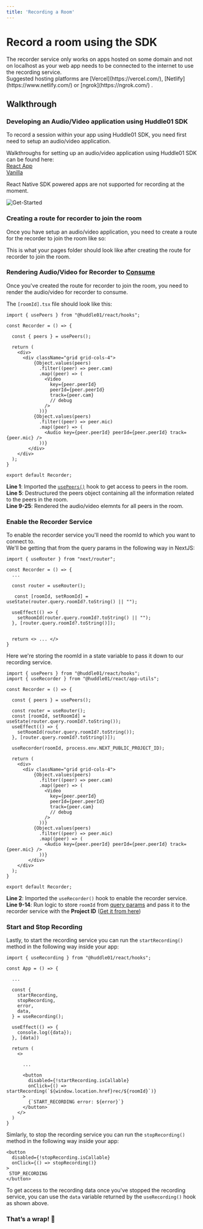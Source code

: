 ```yaml
---
title: 'Recording a Room'
---
```



# Record a room using the SDK


<Callout>
  The recorder service only works on apps hosted on some domain and not on localhost as your web app needs to be connected to the internet to use the recording service. <br />
</Callout>
<Callout>
  Suggested hosting platforms are [Vercel](https://vercel.com/), [Netlify](https://www.netlify.com/) or [ngrok](https://ngrok.com/) . 
</Callout>

## Walkthrough
<Steps>

### Developing an Audio/Video application using Huddle01 SDK

To record a session within your app using Huddle01 SDK, you need first need to setup an audio/video application.


Walkthroughs for setting up an audio/video application using Huddle01 SDK can be found here: <br />
[React App](/React/walkthrough)<br />
[Vanilla](/Javascript/walkthrough)


<Callout>
  React Native SDK powered apps are not supported for recording at the moment.
</Callout>


<Image
  src="/docs/images/recording-walkthrough/fvm-deal-client.png"
  alt="Get-Started"
  width={1000}
  height={1000}
  quality={100}
  priority
  className="my-8"
/>






### Creating a route for recorder to join the room

Once you have setup an audio/video application, you need to create a route for the recorder to join the room like so: <br />


<FileTree>
  <FileTree.Folder name="pages" defaultOpen>
      <FileTree.Folder name="rec" defaultOpen>
        <FileTree.File name="[roomId].tsx" />
        <FileTree.File name="contact.mdx" />
      </FileTree.Folder>
    <FileTree.File name="_app.tsx" />
    <FileTree.File name="index.tsx" />
  </FileTree.Folder>
</FileTree>

This is what your pages folder should look like after creating the route for recorder to join the room.

### Rendering Audio/Video for Recorder to [Consume](/concepts#consume)


Once you've created the route for recorder to join the room, you need to render the audio/video for recorder to consume. <br />

The `[roomId].tsx` file should look like this: <br />


```tsx {1, 5, 9-25} showLineNumbers
import { usePeers } from "@huddle01/react/hooks";

const Recorder = () => {

  const { peers } = usePeers();

  return (
    <div>
      <div className="grid grid-cols-4">
          {Object.values(peers)
            .filter((peer) => peer.cam)
            .map((peer) => (
              <Video
                key={peer.peerId}
                peerId={peer.peerId}
                track={peer.cam}
                // debug
              />
            ))}
          {Object.values(peers)
            .filter((peer) => peer.mic)
            .map((peer) => (
              <Audio key={peer.peerId} peerId={peer.peerId} track={peer.mic} />
            ))}
        </div>
    </div>
  );
}

export default Recorder;
```

**Line 1**: Imported the [`usePeers()`](/React/hooks/usePeers) hook to get access to peers in the room. <br />
**Line 5**: Destructured the peers object containing all the information related to the peers in the room. <br />
**Line 9-25**: Rendered the audio/video elemnts for all peers in the room. <br />


### Enable the Recorder Service

To enable the recorder service you'll need the roomId to which you want to connect to. <br />
We'll be getting that from the query params in the following way in NextJS: <br />

```tsx showLineNumbers
import { useRouter } from "next/router";

const Recorder = () => {
  ...

  const router = useRouter();

   const [roomId, setRoomId] = useState(router.query.roomId?.toString() || "");

  useEffect(() => {
    setRoomId(router.query.roomId?.toString() || "");
  }, [router.query.roomId?.toString()]);


  return <> ... </>
}
```

Here we're storing the roomId in a state variable to pass it down to our recording service.



```tsx {2, 9-14} showLineNumbers
import { usePeers } from "@huddle01/react/hooks";
import { useRecorder } from "@huddle01/react/app-utils";

const Recorder = () => {

  const { peers } = usePeers();

  const router = useRouter();
  const [roomId, setRoomId] = useState(router.query.roomId?.toString());
  useEffect(() => {
    setRoomId(router.query.roomId?.toString());
  }, [router.query.roomId?.toString()]);

  useRecorder(roomId, process.env.NEXT_PUBLIC_PROJECT_ID);

  return (
    <div>
      <div className="grid grid-cols-4">
          {Object.values(peers)
            .filter((peer) => peer.cam)
            .map((peer) => (
              <Video
                key={peer.peerId}
                peerId={peer.peerId}
                track={peer.cam}
                // debug
              />
            ))}
          {Object.values(peers)
            .filter((peer) => peer.mic)
            .map((peer) => (
              <Audio key={peer.peerId} peerId={peer.peerId} track={peer.mic} />
            ))}
        </div>
    </div>
  );
}

export default Recorder;
```


**Line 2**: Imported the `useRecorder()` hook to enable the recorder service.<br />
**Line 9-14**: Run logic to store `roomId` from [query params](https://nextjs.org/docs/routing/dynamic-routes) and pass it to the recorder service with the **Project ID** ([Get it from here](/api-keys))<br />


### Start and Stop Recording

Lastly, to start the recording service you can run the `startRecording()` method in the following way inside your app: <br />

```tsx showLineNumbers
import { useRecording } from "@huddle01/react/hooks";

const App = () => {

  ...

  const {
    startRecording,
    stopRecording,
    error,
    data,
  } = useRecording();

  useEffect(() => {
    console.log({data});
  }, [data])

  return (
    <>

      ...

      <button
        disabled={!startRecording.isCallable}
        onClick={() => startRecording(`${window.location.href}rec/${roomId}`)}
      >
        {`START_RECORDING error: ${error}`}
      </button>
    </>
  )
}

```

Simlarly, to stop the recording service you can run the `stopRecording()` method in the following way inside your app: <br />

```tsx 
<button
  disabled={!stopRecording.isCallable}
  onClick={() => stopRecording()}
>
 STOP_RECORDING
</button>
```

To get access to the recording data once you've stopped the recording service, you can use the `data` variable returned by the `useRecording()` hook as shown above. <br />

### That’s a wrap! 🎉


</Steps>








